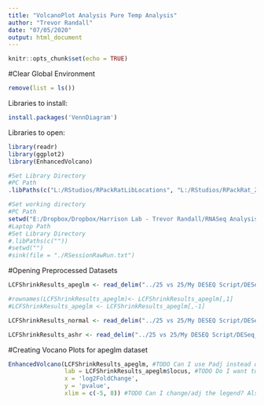 ```yaml
---
title: "VolcanoPlot Analysis Pure Temp Analysis"
author: "Trevor Randall"
date: "07/05/2020"
output: html_document
---
```


```r
knitr::opts_chunk$set(echo = TRUE)
```


#Clear Global Environment
```r
remove(list = ls())
```


Libraries to install:
```r
install.packages('VennDiagram')
```


Libraries to open:
```r
library(readr)
library(ggplot2)
library(EnhancedVolcano)
```


```r
#Set Library Directory
#PC Path
.libPaths(c("L:/RStudios/RPackRatLibLocations", "L:/RStudios/RPackRat_2019_04_DESEQLibs"))

#Set working directory
#PC Path
setwd("E:/Dropbox/Dropbox/Harrison Lab - Trevor Randall/RNASeq Analysis/RNASeqAnlyPkrat_2020_03/CF39vsCF39S/Pure Temperature Analysis Comparisons/")
#Laptop Path
#Set Library Directory
#.libPaths(c(""))
#setwd("")
#sink(file = "./RSessionRawRun.txt") 
```

#Opening Preprocessed Datasets
```r
LCFShrinkResults_apeglm <- read_delim("../25 vs 25/My DESEQ Script/DESeq_results_LCFShrinkResults-apeglm.txt", "\t", escape_double = FALSE, trim_ws = TRUE)

#rownames(LCFShrinkResults_apeglm)<- LCFShrinkResults_apeglm[,1]
#LCFShrinkResults_apeglm <- LCFShrinkResults_apeglm[,-1]

LCFShrinkResults_normal <- read_delim("../25 vs 25/My DESEQ Script/DESeq_results_LCFShrinkResults-normal.txt", "\t", escape_double = FALSE, trim_ws = TRUE)

LCFShrinkResults_ashr <- read_delim("../25 vs 25/My DESEQ Script/DESeq_results_LCFShrinkResults-ashr.txt", "\t", escape_double = FALSE, trim_ws = TRUE)
```

#Creating Vocano Plots for apeglm dataset
```r
EnhancedVolcano(LCFShrinkResults_apeglm, #TODO Can I use Padj instead of Pvalue?
                lab = LCFShrinkResults_apeglm$locus, #TODO Do I want to do a prior screen to eliminate the majority of the non reg genes?
                x = 'log2FoldChange',
                y = 'pvalue',
                xlim = c(-5, 8)) #TODO Can I change/adj the legend? Also, what are the lables?
```


